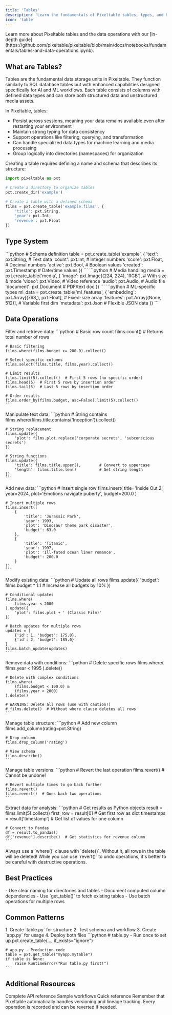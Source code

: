 ```yaml
---
title: 'Tables'
description: 'Learn the fundamentals of Pixeltable tables, types, and how to build in Pixeltable'
icon: 'table'
---
```


<Info>
Learn more about Pixeltable tables and the data operations with our [in-depth guide](https://github.com/pixeltable/pixeltable/blob/main/docs/notebooks/fundamentals/tables-and-data-operations.ipynb).
</Info>

## What are Tables?

Tables are the fundamental data storage units in Pixeltable. They function similarly to SQL database tables but with enhanced capabilities designed specifically for AI and ML workflows. Each table consists of columns with defined data types and can store both structured data and unstructured media assets.

In Pixeltable, tables:
- Persist across sessions, meaning your data remains available even after restarting your environment
- Maintain strong typing for data consistency
- Support operations like filtering, querying, and transformation
- Can handle specialized data types for machine learning and media processing
- Group logically into directories (namespaces) for organization

Creating a table requires defining a name and schema that describes its structure:

```python
import pixeltable as pxt

# Create a directory to organize tables
pxt.create_dir('example')

# Create a table with a defined schema
films = pxt.create_table('example.films', {
    'title': pxt.String,
    'year': pxt.Int,
    'revenue': pxt.Float
})
```

## Type System

<Tabs>
  <Tab title="Basic Types">
    ```python    
    # Schema definition
    table = pxt.create_table('example', {
        'text': pxt.String,     # Text data
        'count': pxt.Int,       # Integer numbers
        'score': pxt.Float,     # Decimal numbers
        'active': pxt.Bool,     # Boolean values
        'created': pxt.Timestamp # Date/time values
    })
    ```
  </Tab>
  
  <Tab title="Media Types">
    ```python
    # Media handling
    media = pxt.create_table('media', {
        'image': pxt.Image[(224, 224), 'RGB'],  # With size & mode
        'video': pxt.Video,                     # Video reference
        'audio': pxt.Audio,                     # Audio file
        'document': pxt.Document                # PDF/text doc
    })
    ```
  </Tab>
  
  <Tab title="ML Types">
    ```python
    # ML-specific types
    ml_data = pxt.create_table('ml_features', {
        'embedding': pxt.Array[(768,), pxt.Float], # Fixed-size array
        'features': pxt.Array[(None, 512)],        # Variable first dim
        'metadata': pxt.Json                       # Flexible JSON data
    })
    ```
  </Tab>
</Tabs>

## Data Operations

<CardGroup cols={1}>
  <Card title="Query Operations" icon="magnifying-glass">
    Filter and retrieve data:
    ```python
    # Basic row count
    films.count()  # Returns total number of rows
    
    # Basic filtering
    films.where(films.budget >= 200.0).collect()
    
    # Select specific columns
    films.select(films.title, films.year).collect()
    
    # Limit results
    films.limit(5).collect()  # First 5 rows (no specific order)
    films.head(5)  # First 5 rows by insertion order
    films.tail(5)  # Last 5 rows by insertion order
    
    # Order results
    films.order_by(films.budget, asc=False).limit(5).collect()
    ```
  </Card>

  <Card title="String Operations" icon="font">
    Manipulate text data:
    ```python
    # String contains
    films.where(films.title.contains('Inception')).collect()
    
    # String replacement
    films.update({
        'plot': films.plot.replace('corporate secrets', 'subconscious secrets')
    })
    
    # String functions
    films.update({
        'title': films.title.upper(),        # Convert to uppercase
        'length': films.title.len()          # Get string length
    })
    ```
  </Card>

  <Card title="Insert Operations" icon="plus">
    Add new data:
    ```python
    # Insert single row
    films.insert(
        title='Inside Out 2',
        year=2024,
        plot='Emotions navigate puberty',
        budget=200.0
    )
    
    # Insert multiple rows
    films.insert([
        {
            'title': 'Jurassic Park', 
            'year': 1993, 
            'plot': 'Dinosaur theme park disaster',
            'budget': 63.0
        },
        {
            'title': 'Titanic', 
            'year': 1997, 
            'plot': 'Ill-fated ocean liner romance',
            'budget': 200.0
        }
    ])
    ```
  </Card>

  <Card title="Update Operations" icon="pen-to-square">
    Modify existing data:
    ```python
    # Update all rows
    films.update({
        'budget': films.budget * 1.1  # Increase all budgets by 10%
    })
    
    # Conditional updates
    films.where(
        films.year < 2000
    ).update({
        'plot': films.plot + ' (Classic Film)'
    })
    
    # Batch updates for multiple rows
    updates = [
        {'id': 1, 'budget': 175.0},
        {'id': 2, 'budget': 185.0}
    ]
    films.batch_update(updates)
    ```
  </Card>

  <Card title="Delete Operations" icon="trash">
    Remove data with conditions:
    ```python
    # Delete specific rows
    films.where(
        films.year < 1995
    ).delete()
    
    # Delete with complex conditions
    films.where(
        (films.budget < 100.0) & 
        (films.year < 2000)
    ).delete()
    
    # WARNING: Delete all rows (use with caution!)
    # films.delete()  # Without where clause deletes all rows
    ```
  </Card>

  <Card title="Column Operations" icon="table-columns">
    Manage table structure:
    ```python
    # Add new column
    films.add_column(rating=pxt.String)
    
    # Drop column
    films.drop_column('rating')
    
    # View schema
    films.describe()
    ```
  </Card>

  <Card title="Versioning" icon="clock-rotate-left">
    Manage table versions:
    ```python
    # Revert the last operation
    films.revert()  # Cannot be undone!
    
    # Revert multiple times to go back further
    films.revert()
    films.revert()  # Goes back two operations
    ```
  </Card>

  <Card title="Export Operations" icon="file-export">
    Extract data for analysis:
    ```python
    # Get results as Python objects
    result = films.limit(5).collect()
    first_row = result[0]  # Get first row as dict
    timestamps = result['timestamp']  # Get list of values for one column
    
    # Convert to Pandas
    df = result.to_pandas()
    df['revenue'].describe()  # Get statistics for revenue column
    ```
  </Card>
</CardGroup>

<Warning>
Always use a `where()` clause with `delete()`. Without it, all rows in the table will be deleted! While you can use `revert()` to undo operations, it's better to be careful with destructive operations.
</Warning>


## Best Practices

<CardGroup cols={2}>
  <Card title="Schema Definition" icon="file-code">
    - Use clear naming for directories and tables
    - Document computed column dependencies
  </Card>
  
  <Card title="Application Code" icon="code">
    - Use `get_table()` to fetch existing tables
    - Use batch operations for multiple rows
  </Card>
</CardGroup>

## Common Patterns

<AccordionGroup>
  <Accordion title="Development Workflow" icon="code-branch">
    1. Create `table.py` for structure
    2. Test schema and workflow
    3. Create `app.py` for usage
    4. Deploy both files
  </Accordion>

  <Accordion title="Production Setup" icon="rocket">
    ```python
    # table.py - Run once to set up
    pxt.create_table(..., if_exists="ignore")
    
    # app.py - Production code
    table = pxt.get_table("myapp.mytable")
    if table is None:
        raise RuntimeError("Run table.py first!")
    ```
  </Accordion>
</AccordionGroup>

## Additional Resources

<CardGroup cols={3}>
  <Card title="API Documentation" icon="book" href="https://pixeltable.github.io/pixeltable/">
    Complete API reference
  </Card>
  <Card title="Examples" icon="lightbulb" href="/docs/examples">
    Sample workflows
  </Card>
  <Card title="Cheat Sheet" icon="file" href="https://pixeltable.github.io/pixeltable/api-cheat-sheet/">
    Quick reference
  </Card>
</CardGroup>

<Note>
Remember that Pixeltable automatically handles versioning and lineage tracking. Every operation is recorded and can be reverted if needed.
</Note>